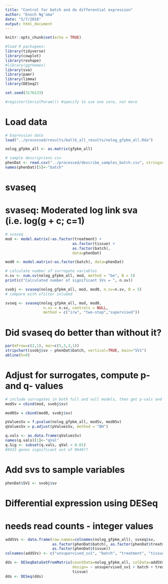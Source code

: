 ```yaml
---
title: "Control for batch and do differential expression"
author: "Enoch Ng'oma"
date: "5/7/2018"
output: html_document
---
```


```r
knitr::opts_chunk$set(echo = TRUE)

#load R packagees:
library(tidyverse)
library(cowplot)
library(reshape)
#library(ggthemes)
library(sva)
library(pamr)
library(limma)
library(DESeq2)

set.seed(3176133)

#register(SerialParam()) #specify to use one core, not more
```

# Load data

```r
# Expression data
load("../processed/results/ballG_all_results/nolog_gfpkm_all.Rda")

nolog_gfpkm_all <- as.matrix(gfpkm_all)

# sample descriprions csv
phenDat <- read.csv("../processed/describe_samples_batch.csv", stringsAsFactors = FALSE)
names(phenDat)[5]<-"batch"
```

# svaseq
# svaseq: Moderated log link sva (i.e. log(g + c; c=1)

```r
# svaseq
mod <- model.matrix(~as.factor(treatment) + 
                              as.factor(tissue) + 
                              as.factor(batch), 
                              data=phenDat)

mod0 <- model.matrix(~as.factor(batch), data=phenDat) 

# calculate number of surrogate variables
n.sv <- num.sv(nolog_gfpkm_all, mod, method = "be", B = 5)
print(c("Calculated number of significant SVs = ", n.sv))

svobj <- svaseq(nolog_gfpkm_all, mod, mod0, n.sv=n.sv, B = 5) 
# compare with vfilter inluded

svseq <- svaseq(nolog_gfpkm_all, mod, mod0,  
                 n.sv = n.sv, controls = NULL, 
                 method = c("irw", "two-step","supervised"))
```

# Did svaseq do better than without it?

```r
par(mfrow=c(2,1), mar=c(5,3,3,1))
stripchart(svobj$sv ~ phenDat$batch, vertical=TRUE, main="SV1")
abline(h=0)
```

# Adjust for surrogates, compute p- and q- values

```r
# include surrogates in both full and null models, then get p-vals and q-vals
modSv = cbind(mod, svobj$sv) 

mod0Sv = cbind(mod0, svobj$sv)

pValuesSv = f.pvalue(nolog_gfpkm_all, modSv, mod0Sv)
qValuesSv = p.adjust(pValuesSv, method = "BH")

q.vals <- as.data.frame(qValuesSv)
names(q.vals)[1]<-"qVal"
q.Sig <- subset(q.vals, qVal < 0.01)
#9415 genes significant out of 9640??
```

# Add svs to sample variables

```r
phenDat$SV1 <- svobj$sv
```

# Differential expression using DESeq
# needs read counts - integer values

```r
addSVs <- data.frame(row.names=colnames(nolog_gfpkm_all), svseq$sv, 
                     as.factor(phenDat$batch), as.factor(phenDat$treatment),
                     as.factor(phenDat$tissue))
colnames(addSVs) <- c("unsupervised_sv1", "batch", "treatment", "tissue")

dds <- DESeqDataSetFromMatrix(countData=nolog_gfpkm_all, colData=addSVs, 
                              design= ~ unsupervised_sv1 + batch + treatment +
                              tissue)
dds <- DESeq(dds)

```

